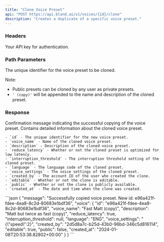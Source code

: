 ```yaml
---
title: "Clone Voice Preset"
api: "POST https://api.bland.ai/v1/voices/{id}/clone"
description: "Creates a duplicate of a specific voice preset."
---
```


### Headers

<ParamField header="authorization" type="string" required>
  Your API key for authentication.
</ParamField>

### Path Parameters

<ParamField query="id" type="string" required>
  The unique identifier for the voice preset to be cloned.

  Note:
  - Public presets can be cloned by any user as private presets.
  - `' (copy)'` will be appended to the name and description of the cloned preset.
</ParamField>

### Response

<ResponseField type="string" name="message">
    Confirmation message indicating the successful copying of the voice preset.
</ResponseField>

<ResponseField type="object" name="voice">
    Contains detailed information about the cloned voice preset. 
    
    - `id` - The unique identifier for the new voice preset.
    - `voice_name` - Name of the cloned voice preset.
    - `description` - Description of the cloned voice preset.
    - `reduce_latency` - Whether or not the cloned preset is optimized for low latency.
    - `interruption_threshold` - The interruption threshold setting of the cloned preset.
    - `language` - The language code of the cloned preset.
    - `voice_settings` - The voice settings of the cloned preset.
    - `created_by` - The account ID of the user who created the clone.
    - `editable` - Whether or not the clone is editable.
    - `public` - Whether or not the clone is publicly available.
    - `created_at` - The date and time when the clone was created.
</ResponseField>

<ResponseExample>
```json
{
    "message": "Successfully copied voice preset. New id: e96a421f-fdee-4ea8-8c2d-80683e1bdf36",
    "voice": {
        "id": "e96a421f-fdee-4ea8-8c2d-80683e1bdf36",
        "voice_name": "Fast Matt (copy)",
        "description": "Matt but twice as fast (copy)",
        "reduce_latency": true,
        "interruption_threshold": null,
        "language": "ENG",
        "voice_settings": "{\"speed\":2}",
        "created_by": "2d5d8a7c-b25d-43b0-96bd-346c5d816114",
        "editable": true,
        "public": false,
        "created_at": "2024-01-08T20:53:38.82802+00:00"
    }
}
```
</ResponseExample>
